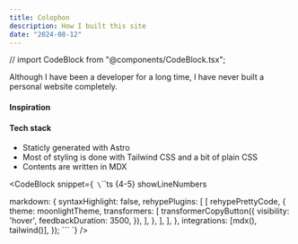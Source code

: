 ```yaml
---
title: Colophon
description: How I built this site
date: "2024-08-12"
---
```

// import CodeBlock from "@components/CodeBlock.tsx";

Although I have been a developer for a long time, I have never built a personal website completely.

#### Inspiration

#### Tech stack
- Staticly generated with <Link href="https://astro.build/">Astro</Link>
- Most of styling is done with <Link href="https://tailwindcss.com/">Tailwind CSS</Link> and a bit of plain CSS
- Contents are written in <Link href="">MDX</Link>

<CodeBlock
  snippet={`
\`\`\`ts {4-5} showLineNumbers 

  markdown: {
    syntaxHighlight: false,
    rehypePlugins: [
      [
        rehypePrettyCode,
        {
          theme: moonlightTheme,
          transformers: [
            transformerCopyButton({
              visibility: 'hover',
              feedbackDuration: 3500,
            }),
          ],
        },
      ],
    ],
  },
  integrations: [mdx(), tailwind()],
});
\`\`\`
`}
/>
